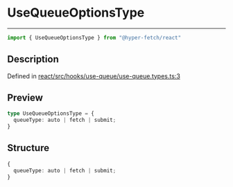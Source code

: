 

# UseQueueOptionsType

<div class="api-docs__separator" data-reactroot="">

---

</div><div class="api-docs__import" data-reactroot="">

```ts
import { UseQueueOptionsType } from "@hyper-fetch/react"
```

</div><div class="api-docs__section">

## Description

</div><div class="api-docs__description"><span class="api-docs__do-not-parse">



</span></div><p class="api-docs__definition">

Defined in [react/src/hooks/use-queue/use-queue.types.ts:3](https://github.com/BetterTyped/hyper-fetch/blob/c3e2c45/packages/react/src/hooks/use-queue/use-queue.types.ts#L3)

</p><div class="api-docs__section">

## Preview

</div><div class="api-docs__preview type">

```ts
type UseQueueOptionsType = {
  queueType: auto | fetch | submit; 
}
```

</div><div class="api-docs__section">

## Structure

</div><div class="api-docs__returns">

```ts
{
  queueType: auto | fetch | submit;
}
```

</div>